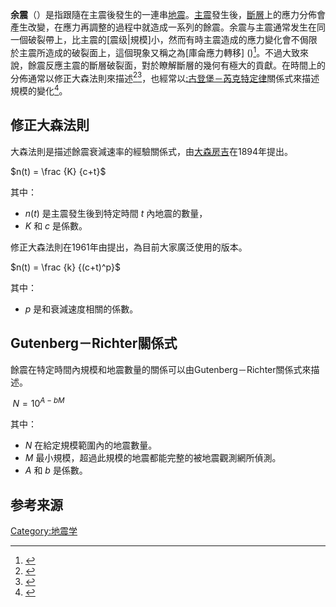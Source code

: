 {{地震模板}}'''余震'''（{{Lang-en|aftershock}}）是指跟隨在主震後發生的一連串[[地震|地震]]。[[主震|主震]]發生後，[[斷層|斷層]]上的應力分佈會產生改變，在應力再調整的過程中就造成一系列的餘震。余震与主震通常发生在同一個破裂帶上，比主震的[震级|規模]小，然而有時主震造成的應力變化會不侷限於主震所造成的破裂面上，這個現象又稱之為[庫侖應力轉移] ({{lang|en|Coulomb stress transfer}})<ref name="Geoffrey_1994">
{{cite journal en 
  | last=Geoffrey
  | first=C. P. King 
  | coauthors = Ross S. Stein, Jian Lin 
  | title=Static stress changes and the triggering of earthquakes 
  | journal=Bulletin of the Seismological Society of America 
  | volume=84 
  | pages=935-953
  | url=http://bssa.geoscienceworld.org/cgi/content/abstract/84/3/935
|date=Jun  1994}}</ref>。不過大致來說，餘震反應主震的斷層破裂面，對於瞭解斷層的幾何有極大的貢獻。在時間上的分佈通常以修正大森法則來描述<ref name="Utsu_1961">
{{cite journal en 
  | last=Utsu 
  | first=T. 
  | year=1961 
  | title=A statistical study of the occurrence of aftershocks
  | journal=Geophysical Magazine  
}}</ref><ref name="Utsu_1995">{{cite journal en
 |last        = Utsu
 |first       = T.
 |coauthors   = Ogata, Y. Matsu'ura, R.S.
 |year        = 1995
 |title       = The centenary of the Omori formula for a decay law of aftershock activity
 |journal     = Journal of Physics of the Earth
 |volume      = 43
 |pages       = 1-33
 |url         = http://earthweb.ess.washington.edu/houston/H_pubs/Kagan_Houston_2005.pdf
 |deadurl     = yes
 |archiveurl  = https://web.archive.org/web/20080510115135/http://earthweb.ess.washington.edu/houston/H_pubs/Kagan_Houston_2005.pdf
 |archivedate = 2008-05-10
 |access-date = 2009-05-19
}}</ref>，也經常以[[:古登堡－芮克特定律|:古登堡－芮克特定律]]關係式來描述規模的變化<ref>
{{cite book
  | last = Gutenberg
  | first = B.
  | title = ''Seismicity of the Earth and Associated Phenomena''
  | publisher = Princeton, N.J.
  | year = 1954
  | pages = 17-19
  | coauthors = C.F. Richter
  | chapter = Frequency and energy of earthquakes
}}</ref>。

==修正大森法則==
大森法則是描述餘震衰減速率的經驗關係式，由[[大森房吉|大森房吉]]在1894年提出。

<math>n(t) = \frac {K} {c+t}</math>

其中：
* <math>n(t)</math> 是主震發生後到特定時間 ''t'' 內地震的數量，
* <math>K</math> 和 <math>c</math> 是係數。


修正大森法則在1961年由{{link-ja|宇津德治|宇津徳治}}提出，為目前大家廣泛使用的版本。

<math>n(t) = \frac {k} {(c+t)^p}</math>

其中：
* <math>p</math> 是和衰減速度相關的係數。

==Gutenberg－Richter關係式==
餘震在特定時間內規模和地震數量的關係可以由Gutenberg－Richter關係式來描述。

<math>\!\,N = 10^{A - b M}</math>

其中：
* <math> N </math> 在給定規模範圍內的地震數量。
* <math> M </math> 最小規模，超過此規模的地震都能完整的被地震觀測網所偵測。
* <math> A </math> 和 <math> b </math> 是係數。
==参考来源==
{{Reflist}}
{{Earthquake}}
[[Category:地震学|Category:地震学]]